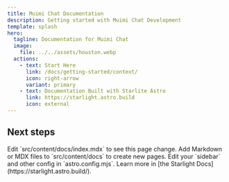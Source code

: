```yaml
---
title: Muimi Chat Documentation
description: Getting started with Muimi Chat Development
template: splash
hero:
  tagline: Documentation for Muimi Chat
  image:
    file: ../../assets/houston.webp
  actions:
    - text: Start Here
      link: /docs/getting-started/context/
      icon: right-arrow
      variant: primary
    - text: Documentation Built with Starlite Astro
      link: https://starlight.astro.build
      icon: external
---
```



## Next steps

<CardGrid stagger>
	<Card title="Update content" icon="pencil">
		Edit `src/content/docs/index.mdx` to see this page change.
	</Card>
	<Card title="Add new content" icon="add-document">
		Add Markdown or MDX files to `src/content/docs` to create new pages.
	</Card>
	<Card title="Configure your site" icon="setting">
		Edit your `sidebar` and other config in `astro.config.mjs`.
	</Card>
	<Card title="Read the docs" icon="open-book">
		Learn more in [the Starlight Docs](https://starlight.astro.build/).
	</Card>
</CardGrid>
